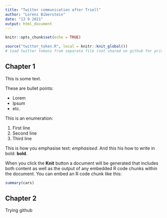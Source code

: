 ```yaml
---
title: "Twitter communication after Triell"
author: "Lorenz Biberstein"
date: "13 9 2021"
output: html_document
---
```


```r
knitr::opts_chunk$set(echo = TRUE)
```

```r
source("twitter_token.R", local = knitr::knit_global())
# load twitter tokens from separate file (not shared on github for privacy reasons)
```

## Chapter 1

This is some text.

These are bullet points:

-   Lorem
-   Ipsum
  - etc.
  
This is an enumeration:

1. First line
2. Second line
3. Third line

This is how you emphasise text: _emphasised_. And this his how to write in bold: **bold**.

When you click the **Knit** button a document will be generated that includes both content as well as the output of any embedded R code chunks within the document. You can embed an R code chunk like this:

```r
summary(cars)
```

## Chapter 2

Trying github
